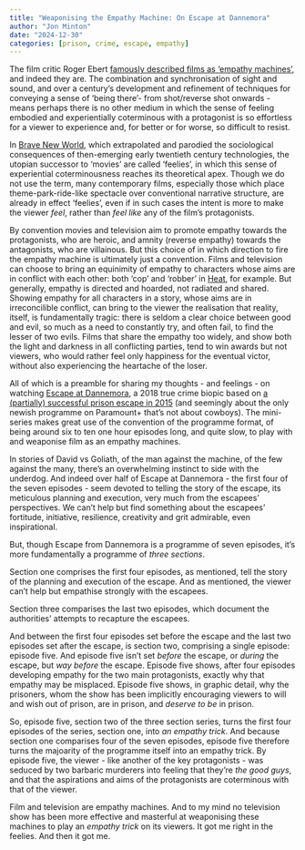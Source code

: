 ```yaml
---
title: "Weaponising the Empathy Machine: On Escape at Dannemora"
author: "Jon Minton"
date: "2024-12-30"
categories: [prison, crime, escape, empathy]
---
```


The film critic Roger Ebert [famously described films as 'empathy machines'](https://www.rogerebert.com/features/memoriam-feature-2023), and indeed they are. The combination and synchronisation of sight and sound, and over a century's development and refinement of techniques for conveying a sense of 'being there'- from shot/reverse shot onwards - means perhaps there is no other medium in which the sense of feeling embodied and experientially coterminous with a protagonist is so effortless for a viewer to experience and, for better or for worse, so difficult to resist. 

In [Brave New World](https://en.wikipedia.org/wiki/Brave_New_World), which extrapolated and parodied the sociological consequences of then-emerging early twentieth century technologies, the utopian successor to 'movies' are called 'feelies', in which this sense of experiential coterminousness reaches its theoretical apex. Though we do not use the term, many contemporary films, especially those which place theme-park-ride-like spectacle over conventional narrative structure, are already in effect 'feelies', even if in such cases the intent is more to make the viewer *feel*, rather than *feel like* any of the film's protagonists. 

By convention movies and television aim to promote empathy towards the protagonists, who are heroic, and amnity (reverse empathy) towards the antagonists, who are villainous. But this choice of in which direction to fire the empathy machine is ultimately just a convention. Films and television can choose to bring an equinimity of empathy to characters whose aims are in conflict with each other: both 'cop' and 'robber' in [Heat](https://en.wikipedia.org/wiki/Heat_(1995_film)), for example. But generally, empathy is directed and hoarded, not radiated and shared. Showing empathy for all characters in a story, whose aims are in irreconcilible conflict, can bring to the viewer the realisation that reality, itself, is fundamentally tragic: there is seldom a clear choice between good and evil, so much as a need to constantly try, and often fail, to find the lesser of two evils. Films that share the empathy too widely, and show both the light and darkness in all conflicting parties, tend to win awards but not viewers, who would rather feel only happiness for the eventual victor, without also experiencing the heartache of the loser. 

All of which is a preamble for sharing my thoughts - and feelings - on watching [Escape at Dannemora](https://en.wikipedia.org/wiki/Escape_at_Dannemora), a 2018 true crime biopic based on [a (partially) successful prison escape in 2015](https://en.wikipedia.org/wiki/2015_Clinton_Correctional_Facility_escape) (and seemingly about the only newish programme on Paramount+ that's not about cowboys). The mini-series makes great use of the convention of the programme format, of being around six to ten one hour episodes long, and quite slow, to play with and weaponise film as an empathy machines. 

In stories of David vs Goliath, of the man against the machine, of the few against the many, there's an overwhelming instinct to side with the underdog. And indeed over half of Escape at Dannemora - the first four of the seven episodes - seem devoted to telling the story of the escape, its meticulous planning and execution, very much from the escapees' perspectives. We can't help but find something about the escapees' fortitude, initiative, resilience, creativity and grit admirable, even inspirational. 

But, though Escape from Dannemora is a programme of seven episodes, it's more fundamentally a programme of *three sections*. 

Section one comprises the first four episodes, as mentioned, tell the story of the planning and execution of the escape. And as mentioned, the viewer can't help but empathise strongly with the escapees. 

Section three comparises the last two episodes, which document the authorities' attempts to recapture the escapees. 

And between the first four episodes set before the escape and the last two episodes set after the escape, is section two, comprising a single episode: episode five. And episode five isn't set *before* the escape, or *during* the escape, but *way before* the escape. Episode five shows, after four episodes developing empathy for the two main protagonists, exactly why that empathy may be misplaced. Episode five shows, in graphic detail, why the prisoners, whom the show has been implicitly encouraging viewers to will and wish out of prison, are in prison, and *deserve to be* in prison. 

So, episode five, section two of the three section series, turns the first four episodes of the series, section one, into *an empathy trick*. And because section one comparises four of the seven episodes, episode five therefore turns the majoarity of the programme itself into an empathy trick. By episode five, the viewer - like another of the key protagonists - was seduced by two barbaric murderers into feeling that they're *the good guys*, and that the aspirations and aims of the protagonists are coterminous with that of the viewer. 

Film and television are empathy machines. And to my mind no television show has been more effective and masterful at weaponising these machines to play an *empathy trick* on its viewers. It got me right in the feelies. And then it got me. 





